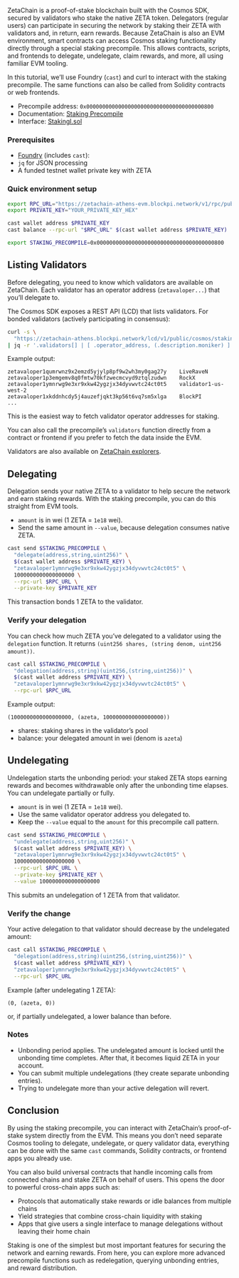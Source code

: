 ZetaChain is a proof-of-stake blockchain built with the Cosmos SDK, secured by
validators who stake the native ZETA token. Delegators (regular users) can
participate in securing the network by staking their ZETA with validators and,
in return, earn rewards. Because ZetaChain is also an EVM environment, smart
contracts can access Cosmos staking functionality directly through a special
staking precompile. This allows contracts, scripts, and frontends to delegate,
undelegate, claim rewards, and more, all using familiar EVM tooling.

In this tutorial, we’ll use Foundry (`cast`) and curl to interact with the
staking precompile. The same functions can also be called from Solidity
contracts or web frontends.

- Precompile address: `0x0000000000000000000000000000000000000800`
- Documentation: [Staking
  Precompile](https://evm.cosmos.network/v0.4.x/documentation/smart-contracts/precompiles/staking)
- Interface:
  [StakingI.sol](https://github.com/cosmos/evm/blob/v0.4.0/precompiles/staking/StakingI.sol)

### Prerequisites

- [Foundry](https://getfoundry.sh/) (includes `cast`):
- `jq` for JSON processing
- A funded testnet wallet private key with ZETA

### Quick environment setup

```bash
export RPC_URL="https://zetachain-athens-evm.blockpi.network/v1/rpc/public"
export PRIVATE_KEY="YOUR_PRIVATE_KEY_HEX"

cast wallet address $PRIVATE_KEY
cast balance --rpc-url "$RPC_URL" $(cast wallet address $PRIVATE_KEY)

export STAKING_PRECOMPILE=0x0000000000000000000000000000000000000800
```

## Listing Validators

Before delegating, you need to know which validators are available on ZetaChain.
Each validator has an operator address (`zetavaloper...`) that you’ll delegate
to.

The Cosmos SDK exposes a REST API (LCD) that lists validators. For bonded
validators (actively participating in consensus):

```bash
curl -s \
  "https://zetachain-athens.blockpi.network/lcd/v1/public/cosmos/staking/v1beta1/validators?status=BOND_STATUS_BONDED&pagination.limit=1000" \
| jq -r '.validators[] | [ .operator_address, (.description.moniker) ] | @tsv'
```

Example output:

```
zetavaloper1qumrwnz9x2emzd5yjylp8pf9w2wh3my0gag27y    LiveRaveN
zetavaloper1p3emgemv8q0fmtw70kfzwecmcvyd9ztqlzudwn    RockX
zetavaloper1ymnrwg9e3xr9xkw42ygzjx34dyvwvtc24ct0t5    validator1-us-west-2
zetavaloper1xkddnhcdy5j4auzefjqkt3kp56t6vq7sm5xlga    BlockPI
...
```

This is the easiest way to fetch validator operator addresses for staking.

You can also call the precompile’s `validators` function directly from a
contract or frontend if you prefer to fetch the data inside the EVM.

Validators are also available on [ZetaChain
explorers](https://testnet.zetachain.exploreme.pro/validators).

## Delegating

Delegation sends your native ZETA to a validator to help secure the network and
earn staking rewards. With the staking precompile, you can do this straight from
EVM tools.

- `amount` is in wei (1 ZETA = `1e18` wei).
- Send the same amount in `--value`, because delegation consumes native ZETA.

```bash
cast send $STAKING_PRECOMPILE \
  "delegate(address,string,uint256)" \
  $(cast wallet address $PRIVATE_KEY) \
  "zetavaloper1ymnrwg9e3xr9xkw42ygzjx34dyvwvtc24ct0t5" \
  1000000000000000000 \
  --rpc-url $RPC_URL \
  --private-key $PRIVATE_KEY
```

This transaction bonds 1 ZETA to the validator.

### Verify your delegation

You can check how much ZETA you’ve delegated to a validator using the
`delegation` function. It returns `(uint256 shares, (string denom, uint256 amount))`.

```bash
cast call $STAKING_PRECOMPILE \
  "delegation(address,string)(uint256,(string,uint256))" \
  $(cast wallet address $PRIVATE_KEY) \
  "zetavaloper1ymnrwg9e3xr9xkw42ygzjx34dyvwvtc24ct0t5" \
  --rpc-url $RPC_URL
```

Example output:

```
(1000000000000000000, (azeta, 1000000000000000000))
```

- shares: staking shares in the validator’s pool
- balance: your delegated amount in wei (denom is `azeta`)

## Undelegating

Undelegation starts the unbonding period: your staked ZETA stops earning rewards
and becomes withdrawable only after the unbonding time elapses. You can
undelegate partially or fully.

- `amount` is in wei (1 ZETA = `1e18` wei).
- Use the same validator operator address you delegated to.
- Keep the `--value` equal to the `amount` for this precompile call pattern.

```bash
cast send $STAKING_PRECOMPILE \
  "undelegate(address,string,uint256)" \
  $(cast wallet address $PRIVATE_KEY) \
  "zetavaloper1ymnrwg9e3xr9xkw42ygzjx34dyvwvtc24ct0t5" \
  1000000000000000000 \
  --rpc-url $RPC_URL \
  --private-key $PRIVATE_KEY \
  --value 1000000000000000000
```

This submits an undelegation of 1 ZETA from that validator.

### Verify the change

Your active delegation to that validator should decrease by the undelegated
amount:

```bash
cast call $STAKING_PRECOMPILE \
  "delegation(address,string)(uint256,(string,uint256))" \
  $(cast wallet address $PRIVATE_KEY) \
  "zetavaloper1ymnrwg9e3xr9xkw42ygzjx34dyvwvtc24ct0t5" \
  --rpc-url $RPC_URL
```

Example (after undelegating 1 ZETA):

```
(0, (azeta, 0))
```

or, if partially undelegated, a lower balance than before.

### Notes

- Unbonding period applies. The undelegated amount is locked until the unbonding
  time completes. After that, it becomes liquid ZETA in your account.
- You can submit multiple undelegations (they create separate unbonding
  entries).
- Trying to undelegate more than your active delegation will revert.

## Conclusion

By using the staking precompile, you can interact with ZetaChain’s
proof-of-stake system directly from the EVM. This means you don’t need separate
Cosmos tooling to delegate, undelegate, or query validator data, everything can
be done with the same `cast` commands, Solidity contracts, or frontend apps you
already use.

You can also build universal contracts that handle incoming calls from connected
chains and stake ZETA on behalf of users. This opens the door to powerful
cross-chain apps such as:

- Protocols that automatically stake rewards or idle balances from multiple
  chains
- Yield strategies that combine cross-chain liquidity with staking
- Apps that give users a single interface to manage delegations without leaving
  their home chain

Staking is one of the simplest but most important features for securing the
network and earning rewards. From here, you can explore more advanced precompile
functions such as redelegation, querying unbonding entries, and reward
distribution.
